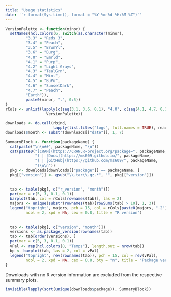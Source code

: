 ```yaml
---
title: "Usage statistics"
date: '`r format(Sys.time(), format = "%Y-%m-%d %H:%M %Z")`'
---
```


```r
VersionPalette <- function(minor) {
  setNames(hcl.colors(6, switch(as.character(minor),
         "3.3" = "Reds 3",
         "3.4" = "Peach",
         "3.5" = "BrwnYl", 
         "3.6" = "Burg", 
         "4.0" = "Emrld",
         "4.1" = "Purp", 
         "4.2" = "Light Grays",
         "4.3" = "TealGrn",
         "4.4" = "Mint",
         "4.5" = "BuPu",
         "4.6" = "SunsetDark",
         "4.7" = "Peach",
         "Earth")),
         paste0(minor, ".", 0:5))
}
rCols <- unlist(lapply(c(seq(3.1, 3.6, 0.1), "4.0", c(seq(4.1, 4.7, 0.1))),
                  VersionPalette))
```

```r
downloads <- do.call(rbind, 
                     lapply(list.files("logs", full.names = TRUE), read.csv))
downloads$month <- substr(downloads[["date"]], 1, 7)
```

```r
SummaryBlock <- function(packageName) {
  cat(paste("\n\n##", packageName, "\n"))
  cat(paste0("[CRAN](https://CRAN.R-project.org/package=", packageName,
             ") | [Docs](https://ms609.github.io/", packageName,
             ") | [GitHub](https://github.com/ms609/", packageName,
             ")\n\n"))
  pkg <- downloads[downloads[["package"]] == packageName, ]
  pkg[["version"]] <- gsub("\\.tar\\.gz.*", "", pkg[["version"]])
  
  
  tab <- table(pkg[, c("r_version", "month")])
  par(mar = c(5, 3, 0.1, 0.1))
  barplot(tab, col = rCols[rownames(tab)], las = 2)
  majors <- unique(substr(rownames(tab)[rowSums(tab) > 10], 1, 3))
  legend("topright", majors, pch = 15, col = rCols[paste0(majors, ".2")],
         ncol = 2, xpd = NA, cex = 0.8, title = "R version")
  
  
  tab <- table(pkg[, c("version", "month")])
  versions <- as.package_version(rownames(tab))
  tab <- tab[order(versions), ]
  par(mar = c(5, 3, 0.1, 0.1))
  vPal <- rep(hcl.colors(8, "Temps"), length.out = nrow(tab))
  bp <- barplot(tab, las = 2, col = vPal)
  legend("topright", rev(rownames(tab)), pch = 15, col = rev(vPal),
         ncol = 2, xpd = NA, cex = 0.8, bty = "n", title = "Package version")
}
```

Downloads with no R version information are excluded from the respective
summary plots.

```r
invisible(lapply(sort(unique(downloads$package)), SummaryBlock))
```
